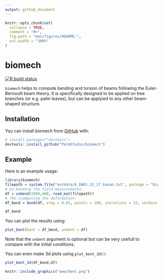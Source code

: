```yaml
---
output: github_document
---
```


<!-- README.md is generated from README.Rmd. Please edit that file -->

```r
knitr::opts_chunk$set(
  collapse = TRUE,
  comment = "#>",
  fig.path = "man/figures/README-",
  out.width = "100%"
)
```

# biomech

<!-- badges: start -->
[![R build status](https://github.com/PalmStudio/biomech/workflows/R-CMD-check/badge.svg)](https://github.com/PalmStudio/biomech/actions)
<!-- badges: end -->

`biomech` helps to compute bending and torsion of beams following the Euler-Bernoulli beam theory. It is specifically designed to be applied on
tree branches (or e.g. palm leaves), but can be applyied to any other beam-shaped structure.

## Installation

You can install biomech from [GitHub](https://github.com/) with:

``` r
# install.packages("devtools")
devtools::install_github("PalmStudio/biomech")
```

## Example

Here is an example usage:

```r
library(biomech)
filepath = system.file("extdata/6_EW01.22_17_kanan.txt", package = "biomech")
# Un-bending the field measurements:
df = unbend(2000,400, read_mat(filepath))
# (Re-)computing the deformation:
df_bend = bend(df, step = 0.02, points = 100, iterations = 15, verbose = TRUE)

df_bend
```

You can plot the results using:

```r
plot_bent(bent = df_bend, unbent = df)
```

Note that the `unbent` argument is optional but can be very usefull to compare with the initial conditions.

You can even make 3d plots using `plot_bent_3d()`:

```r
plot_bent_3d(df_bend,df)
```

```r
knitr::include_graphics("www/bent.png")
```


